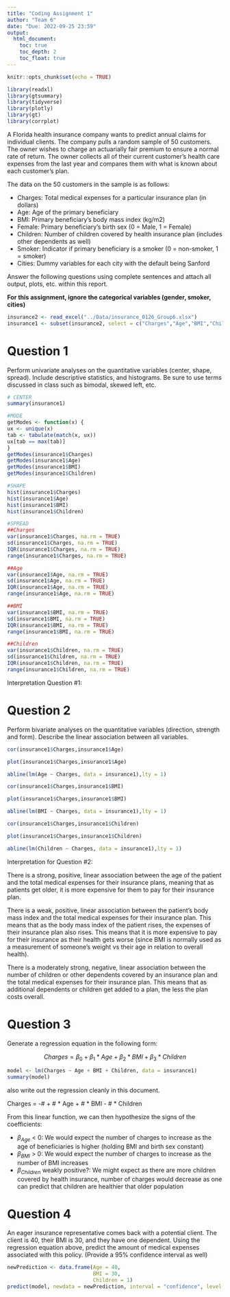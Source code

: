 ---
title: "Coding Assignment 1"
author: "Team 6"
date: "Due: 2022-09-25 23:59"
output: 
  html_document:
    toc: true
    toc_depth: 2
    toc_float: true
---

```{r setup, include=FALSE}
knitr::opts_chunk$set(echo = TRUE)
```

```{r packages}
library(readxl)
library(gtsummary)
library(tidyverse)
library(plotly)
library(gt)
library(corrplot)
```


A Florida health insurance company wants to predict annual claims for individual clients. The company pulls a random sample of 50 customers. The owner wishes to charge an actuarially fair premium to ensure a normal rate of return. The owner collects all of their current customer’s health care expenses from the last year and compares them with what is known about each customer’s plan. 

The data on the 50 customers in the sample is as follows:

-	Charges: Total medical expenses for a particular insurance plan (in dollars)
-	Age: Age of the primary beneficiary
-	BMI: Primary beneficiary’s body mass index (kg/m2)
-	Female: Primary beneficiary’s birth sex (0 = Male, 1 = Female)
-	Children: Number of children covered by health insurance plan (includes other dependents as well)
-	Smoker: Indicator if primary beneficiary is a smoker (0 = non-smoker, 1 = smoker)
-	Cities: Dummy variables for each city with the default being Sanford

Answer the following questions using complete sentences and attach all output, plots, etc. within this report.


**For this assignment, ignore the categorical variables (gender, smoker, cities)**

```{r}
insurance2 <- read_excel("../Data/insurance_0126_Group6.xlsx")
insurance1 <- subset(insurance2, select = c("Charges","Age","BMI","Children"))
```



# Question 1

Perform univariate analyses on the quantitative variables (center, shape, spread). Include descriptive statistics, and histograms. Be sure to use terms discussed in class such as bimodal, skewed left, etc.

```{r q1}
# CENTER 
summary(insurance1)

#MODE
getModes <- function(x) {
ux <- unique(x)
tab <- tabulate(match(x, ux))
ux[tab == max(tab)]
}
getModes(insurance1$Charges)
getModes(insurance1$Age)
getModes(insurance1$BMI)
getModes(insurance1$Children)

#SHAPE
hist(insurance1$Charges)
hist(insurance1$Age)
hist(insurance1$BMI)
hist(insurance1$Children)

#SPREAD 
##Charges
var(insurance1$Charges, na.rm = TRUE)
sd(insurance1$Charges, na.rm = TRUE)
IQR(insurance1$Charges, na.rm = TRUE)
range(insurance1$Charges, na.rm = TRUE)

##Age
var(insurance1$Age, na.rm = TRUE)
sd(insurance1$Age, na.rm = TRUE)
IQR(insurance1$Age, na.rm = TRUE)
range(insurance1$Age, na.rm = TRUE)

##BMI
var(insurance1$BMI, na.rm = TRUE)
sd(insurance1$BMI, na.rm = TRUE)
IQR(insurance1$BMI, na.rm = TRUE)
range(insurance1$BMI, na.rm = TRUE)

##Children
var(insurance1$Children, na.rm = TRUE)
sd(insurance1$Children, na.rm = TRUE)
IQR(insurance1$Children, na.rm = TRUE)
range(insurance1$Children, na.rm = TRUE)
```
Interpretation Question #1:

# Question 2

Perform bivariate analyses on the quantitative variables (direction, strength and form). Describe the linear association between all variables. 

```{r q2,echo=FALSE, warning=FALSE}

cor(insurance1$Charges,insurance1$Age)

plot(insurance1$Charges,insurance1$Age)

abline(lm(Age ~ Charges, data = insurance1),lty = 1)

cor(insurance1$Charges,insurance1$BMI)

plot(insurance1$Charges,insurance1$BMI)

abline(lm(BMI ~ Charges, data = insurance1),lty = 1)

cor(insurance1$Charges,insurance1$Children)

plot(insurance1$Charges,insurance1$Children)

abline(lm(Children ~ Charges, data = insurance1),lty = 1)

```
Interpretation for Question #2:

There is a strong, positive, linear association between the age of the patient and the total medical expenses for their insurance plans, meaning that as patients get older, it is more expensive for them to pay for their insurance plan.

There is a weak, positive, linear association between the patient's body mass index and the total medical expenses for their insurance plan. This means that as the body mass index of the patient rises, the expenses of their insurance plan also rises. This means that it is more expensive to pay for their insurance as their health gets worse (since BMI is normally used as a measurement of someone's weight vs their age in relation to overall health).

There is a moderately strong, negative, linear association between the number of children or other dependents covered by an insurance plan and the total medical expenses for their insurance plan. This means that as additional dependents or children get added to a plan, the less the plan costs overall.

# Question 3

Generate a regression equation in the following form:

$$Charges = \beta_{0}+\beta_{1}*Age+\beta_{2}*BMI+\beta_{3}*Children$$

```{r q3}
model <- lm(Charges ~ Age + BMI + Children, data = insurance1)
summary(model)
```

also write out the regression cleanly in this document.

Charges = -# + # * Age + # * BMI - # * Children 

From this linear function, we can then hypothesize the signs of the coefficients:

- $\beta_{Age}$ < 0: We would expect the number of charges to increase as the age of beneficiaries is higher   (holding BMI and birth sex constant)
- $\beta_{BMI}$ > 0: We would expect the number of charges to increase as the number of BMI increases
- $\beta_{Children}$ weakly positive?: We might expect as there are more children covered by health insurance, number of charges would decrease as one can predict that children are healthier that older population

# Question 4

An eager insurance representative comes back with a potential client. The client is 40, their BMI is 30, and they have one dependent. Using the regression equation above, predict the amount of medical expenses associated with this policy. (Provide a 95% confidence interval as well)


```{r q4}
newPrediction <- data.frame(Age = 40,
                            BMI = 30,
                            Children = 1)
predict(model, newdata = newPrediction, interval = "confidence", level = .95)
```